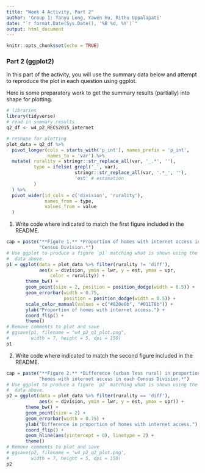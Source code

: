 ```yaml
---
title: "Week 4 Activity, Part 2"
author: 'Group 1: Yanyu Long, Yawen Hu, Rithu Uppalapati'
date: "`r format.Date(Sys.Date(), '%B %d, %Y')`"
output: html_document
---
```

  
```r
knitr::opts_chunk$set(echo = TRUE)
```

### Part 2 (ggplot2)

In this part of the activity, you will use the summary data below and attempt
to reproduce the plot in each question using ggplot.

Here is some preparatory work to get the summary results (partially) into
shape for plotting. 

```r
# libraries
library(tidyverse)
# read in summary results
q2_df <- w4_p2_RECS2015_internet
```

```r
# reshape for plotting
plot_data = q2_df %>%
  pivot_longer(cols = starts_with('p_int'), names_prefix = 'p_int',
               names_to = 'var') %>%
  mutate( rurality = stringr::str_replace_all(var, '_.*', ''),
          type = ifelse( grepl('_', var), 
                         stringr::str_replace_all(var, '.*_', ''),
                         'est' # estimation
          )
  ) %>%
  pivot_wider(id_cols = c('division', 'rurality'), 
              names_from = type, 
              values_from = value
  ) 
```

1. Write code where indicated to match the first figure included in the README.
```r
cap = paste("**Figure 1.** *Proportion of homes with internet access in each",
            "Census Division.*")
# Use ggplot to produce a figure `p1` matching what is shown using the
#  data above. 
p1 = ggplot(data = plot_data %>% filter(rurality != 'diff'), 
            aes(x = division, ymin = lwr, y = est, ymax = upr,
                color = rurality)) +
       theme_bw() + 
       geom_point(size = 2, position = position_dodge(width = 0.5)) + 
       geom_errorbar(width = 0.75,
                     position = position_dodge(width = 0.5)) +
       scale_color_manual(values = c("#820e0b", "#01178b")) + 
       ylab("Proportion of homes with internet access.") + 
       coord_flip() + 
       theme()
# Remove comments to plot and save
# ggsave(p1, filename = "w4_p2_q1_plot.png",
#        width = 7, height = 5, dpi = 150)
p1
```

2. Write code where indicated to match the second figure included in the README.
```r
cap = paste("**Figure 2.** *Difference (urban less rural) in proportion of",
            "homes with internet access in each Census Division.*")
# Use ggplot to produce a figure `p2` matching what is shown using the
#  data above. 
p2 = ggplot(data = plot_data %>% filter(rurality == 'diff'), 
            aes(x = division, ymin = lwr, y = est, ymax = upr)) +
       theme_bw() + 
       geom_point(size = 2) + 
       geom_errorbar(width = 0.75) +
       ylab("Difference in proportion of homes with internet access.") + 
       coord_flip() + 
       geom_hline(aes(yintercept = 0), linetype = 2) + 
       theme()
# Remove comments to plot and save
# ggsave(p2, filename = 'w4_p2_q2_plot.png',
#        width = 7, height = 5, dpi = 150)
p2
```